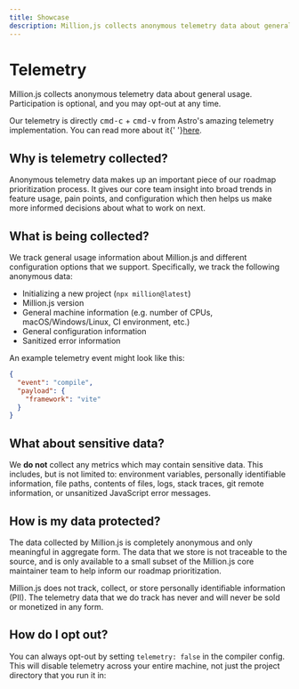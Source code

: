 ```yaml
---
title: Showcase
description: Million,js collects anonymous telemetry data about general usage. Participation is optional, and you may opt-out at any time.
---
```



# Telemetry

Million.js collects anonymous telemetry data about general usage. Participation is optional, and you may opt-out at any time.

Our telemetry is directly <kbd>cmd-c</kbd> + <kbd>cmd-v</kbd> from Astro's amazing telemetry
implementation. You can read more about it{' '}<a href="https://astro.build/telemetry/">here</a>.

## Why is telemetry collected?

Anonymous telemetry data makes up an important piece of our roadmap prioritization process. It gives our core team insight into broad trends in feature usage, pain points, and configuration which then helps us make more informed decisions about what to work on next.

## What is being collected?

We track general usage information about Million.js and different configuration options that we support. Specifically, we track the following anonymous data:

- Initializing a new project (`npx million@latest`)
- Million.js version
- General machine information (e.g. number of CPUs, macOS/Windows/Linux, CI environment, etc.)
- General configuration information
- Sanitized error information

An example telemetry event might look like this:

```json
{
  "event": "compile",
  "payload": {
    "framework": "vite"
  }
}
```

## What about sensitive data?

We **do not** collect any metrics which may contain sensitive data. This includes, but is not limited to: environment variables, personally identifiable information, file paths, contents of files, logs, stack traces, git remote information, or unsanitized JavaScript error messages.

## How is my data protected?

The data collected by Million.js is completely anonymous and only meaningful in aggregate form. The data that we store is not traceable to the source, and is only available to a small subset of the Million.js core maintainer team to help inform our roadmap prioritization.

Million.js does not track, collect, or store personally identifiable information (PII). The telemetry data that we do track has never and will never be sold or monetized in any form.

## How do I opt out?

You can always opt-out by setting `telemetry: false` in the compiler config. This will disable telemetry across your entire machine, not just the project directory that you run it in:
